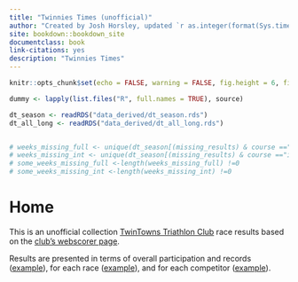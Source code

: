 ```yaml
--- 
title: "Twinnies Times (unofficial)"
author: "Created by Josh Horsley, updated `r as.integer(format(Sys.time(),'%d'))` `r format(Sys.time(),'%b %Y')`"
site: bookdown::bookdown_site
documentclass: book
link-citations: yes
description: "Twinnies Times"
---
```



```r

knitr::opts_chunk$set(echo = FALSE, warning = FALSE, fig.height = 6, fig.width = 7)

dummy <- lapply(list.files("R", full.names = TRUE), source)

dt_season <- readRDS("data_derived/dt_season.rds")
dt_all_long <- readRDS("data_derived/dt_all_long.rds")


# weeks_missing_full <- unique(dt_season[(missing_results) & course =="full"]$race_number)
# weeks_missing_int <- unique(dt_season[(missing_results) & course =="int"]$race_number)
# some_weeks_missing_full <-length(weeks_missing_full) !=0
# some_weeks_missing_int <-length(weeks_missing_int) !=0

```


# Home

This is an unofficial collection [TwinTowns Triathlon Club](http://www.twintownstriathlon.org.au){target="_blank"} race results based on the [club's webscorer page](https://www.webscorer.com/33755){target="_blank"}.

Results are presented in terms of overall participation and records ([example](#participation-total-2020-2021)), for each race ([example](#r-2021-02-13)), and for each competitor ([example](#a-Tracy-Foyster)).
